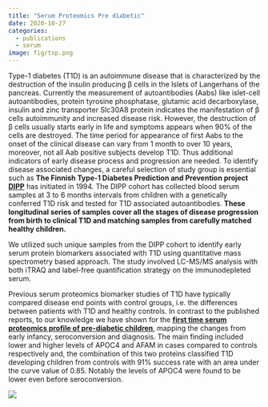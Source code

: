 ```yaml
---
title: "Serum Proteomics Pre diabetic"
date: 2020-10-27
categories:
  - publications
  - serum
image: fig/tsp.png
---
```


Type-1 diabetes (T1D) is an autoimmune disease that is characterized by the destruction of the insulin producing β cells in the Islets of Langerhans of the pancreas. Currently the measurement of autoantibodies (Aabs) like islet-cell autoantibodies, protein tyrosine phosphatase, glutamic acid decarboxylase, insulin and zinc transporter Slc30A8 protein indicates the manifestation of β cells autoimmunity and increased disease risk. However, the destruction of β cells usually starts early in life and symptoms appears when 90% of the cells are destroyed. The time period for appearance of first Aabs to the onset of the clinical disease can vary from 1 month to over 10 years, moreover, not all Aab positive subjects develop T1D. Thus additional indicators of early disease process and progression are needed. To identify disease associated changes, a careful selection of study group is essential such as **The Finnish Type-1 Diabetes Prediction and Prevention project [DIPP](https://dipp.fi/?page_id=5239&lang=en)** has initiated in 1994. The DIPP cohort has collected blood serum samples at 3 to 6 months intervals from children with a genetically conferred T1D risk and tested for T1D associated autoantibodies. **These longitudinal series of samples cover all the stages of disease progression from birth to clinical T1D and matching samples from carefully matched healthy children.**

We utilized such unique samples from the DIPP cohort to identify early serum protein biomarkers associated with T1D using quantitative mass spectrometry based approach. The study involved LC-MS/MS analysis with both iTRAQ and label-free quantification strategy on the immunodepleted serum.

Previous serum proteomics biomarker studies of T1D have typically compared disease end points with control groups, i.e. the differences between patients with T1D and healthy controls. In contrast to the published reports, to our knowledge we have shown for the [**first time serum proteomics profile of pre-diabetic children**](https://diabetes.diabetesjournals.org/content/64/6/2265), mapping the changes from early infancy, seroconversion and diagnosis. The main finding included lower and higher levels of APOC4 and AFAM in cases compared to controls respectively and, the combination of this two proteins classified T1D developing children from controls with 91% success rate with an area under the curve value of 0.85. Notably the levels of APOC4 were found to be lower even before seroconversion.

![](fig/tsp.png)
